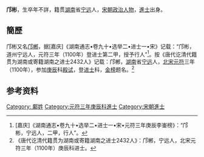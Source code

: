 '''邝彬'''，生卒年不詳，籍贯[[湖南|湖南]]省[[宁远|宁远]]人，[[宋朝|宋朝]][[政治人物|政治人物]]，[[進士|進士]]出身。

== 簡歷 ==
邝彬又名[[邝郴|邝郴]]，据[嘉庆]《湖南通志•卷九十•选举二•进士一•宋》记载：“邝彬，道州宁远人，元符三年（1100年）登进士第二甲，授予行人”<ref>[嘉庆]《湖南通志•卷九十•选举二•进士一•宋•元符三年庚辰李崟榜》：“邝彬，宁远人，二甲，行人”。</ref>。按《唐代讫清代籍贯为湖南或寄籍湖南之进士2432人》记载：邝郴，[[湖南|湖南]]省[[宁远|宁远]]人，[[北宋|北宋]][[元符|元符]]三年（1100年），参加[[庚辰|庚辰]]科[[殿试|殿试]]，登[[进士|进士]]科，[[金榜|金榜]]题名。<ref>《唐代讫清代籍贯为湖南或寄籍湖南之进士2432人》：邝郴，宁远人，北宋元符三年（1100年）庚辰科进士。</ref>

==参考资料==
{{reflist}}
{{宋朝人物小作品}}
[[Category:_鄺姓|Category: 鄺姓]]
[[Category:元符三年庚辰科進士|Category:元符三年庚辰科進士]]
[[Category:宋朝進士|Category:宋朝進士]]